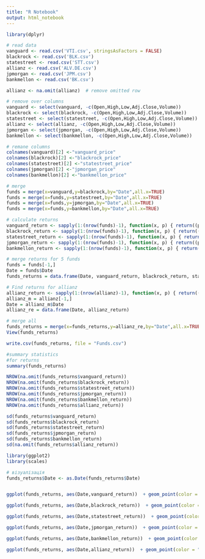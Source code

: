 ```yaml
---
title: "R Notebook"
output: html_notebook
---
```


```r
library(dplyr)

# read data
vanguard <- read.csv('VTI.csv', stringsAsFactors = FALSE)
blackrock <- read.csv('BLK.csv')
statestreet <- read.csv('STT.csv')
allianz <- read.csv('ALV.DE.csv')
jpmorgan <- read.csv('JPM.csv')
bankmellon <- read.csv('BK.csv')

allianz <- na.omit(allianz)  # remove omitted row

# remove over columns
vanguard <- select(vanguard, -c(Open,High,Low,Adj.Close,Volume))
blackrock <- select(blackrock, -c(Open,High,Low,Adj.Close,Volume))
statestreet <- select(statestreet, -c(Open,High,Low,Adj.Close,Volume))
allianz <- select(allianz, -c(Open,High,Low,Adj.Close,Volume))
jpmorgan <- select(jpmorgan, -c(Open,High,Low,Adj.Close,Volume))
bankmellon <- select(bankmellon, -c(Open,High,Low,Adj.Close,Volume))

# remane columns
colnames(vanguard)[2] <-"vanguard_price"
colnames(blackrock)[2] <-"blackrock_price"
colnames(statestreet)[2] <-"statestreet_price"
colnames(jpmorgan)[2] <-"jpmorgan_price"
colnames(bankmellon)[2] <-"bankmellon_price"

# merge
funds = merge(x=vanguard,y=blackrock,by="Date",all.x=TRUE)
funds = merge(x=funds,y=statestreet,by="Date",all.x=TRUE)
funds = merge(x=funds,y=jpmorgan,by="Date",all.x=TRUE)
funds = merge(x=funds,y=bankmellon,by="Date",all.x=TRUE)

# calculate returns
vanguard_return <- sapply(1:(nrow(funds)-1), function(x, p) { return((p[x+1] - p[x])/p[x]) }, funds$vanguard_price)
blackrock_return <- sapply(1:(nrow(funds)-1), function(x, p) { return((p[x+1] - p[x])/p[x]) }, funds$blackrock)
statestreet_return <- sapply(1:(nrow(funds)-1), function(x, p) { return((p[x+1] - p[x])/p[x]) }, funds$statestreet)
jpmorgan_return <- sapply(1:(nrow(funds)-1), function(x, p) { return((p[x+1] - p[x])/p[x]) }, funds$jpmorgan)
bankmellon_return <- sapply(1:(nrow(funds)-1), function(x, p) { return((p[x+1] - p[x])/p[x]) }, funds$bankmellon)
```


```r
# merge returns for 5 funds
funds = funds[-1,]
Date = funds$Date
funds_returns = data.frame(Date, vanguard_return, blackrock_return, statestreet_return, jpmorgan_return, bankmellon_return)

# Find returns for allianz
allianz_return <- sapply(1:(nrow(allianz)-1), function(x, p) { return((p[x+1] - p[x])/p[x]) }, allianz$Close)
allianz_m = allianz[-1,]
Date = allianz_m$Date
allianz_re = data.frame(Date, allianz_return)

# merge all
funds_returns = merge(x=funds_returns,y=allianz_re,by="Date",all.x=TRUE)
View(funds_returns)
```


```r
write.csv(funds_returns, file = "Funds.csv")
```

```r
#summary statistics
#for returns
summary(funds_returns)

NROW(na.omit(funds_returns$vanguard_return))
NROW(na.omit(funds_returns$blackrock_return))
NROW(na.omit(funds_returns$statestreet_return))
NROW(na.omit(funds_returns$jpmorgan_return))
NROW(na.omit(funds_returns$bankmellon_return))
NROW(na.omit(funds_returns$allianz_return))

sd(funds_returns$vanguard_return)
sd(funds_returns$blackrock_return)
sd(funds_returns$statestreet_return)
sd(funds_returns$jpmorgan_return)
sd(funds_returns$bankmellon_return)
sd(na.omit(funds_returns$allianz_return))
```


```r
library(ggplot2) 
library(scales)

# візуалізація
funds_returns$Date <- as.Date(funds_returns$Date)


ggplot(funds_returns, aes(Date,vanguard_return))  + geom_point(color = "#00AFBB", size = 0.5) + geom_line(color = "#00AFBB", size = 0.5) + labs(x = "date", y = "Return per share", title = "Vanguard Total Stock Market Index Fund") + scale_x_date(labels = date_format("%Y-%m-%d")) + theme(plot.title = element_text(hjust = 0.5))

ggplot(funds_returns, aes(Date,blackrock_return))  + geom_point(color = "#00AFBB", size = 0.5) + geom_line(color = "#00AFBB", size = 0.5) + labs(x = "date", y = "Return per share", title = "Blackrock") + scale_x_date(labels = date_format("%Y-%m-%d")) + theme(plot.title = element_text(hjust = 0.5))

ggplot(funds_returns, aes(Date,statestreet_return))  + geom_point(color = "#00AFBB", size = 0.5) + geom_line(color = "#00AFBB", size = 0.5) + labs(x = "date", y = "Return per share", title = "State Street Corporation") + scale_x_date(labels = date_format("%Y-%m-%d")) + theme(plot.title = element_text(hjust = 0.5))

ggplot(funds_returns, aes(Date,jpmorgan_return))  + geom_point(color = "#00AFBB", size = 0.5) + geom_line(color = "#00AFBB", size = 0.5) + labs(x = "date", y = "Return per share", title = "JPMorgan Chase & Co.") + scale_x_date(labels = date_format("%Y-%m-%d")) + theme(plot.title = element_text(hjust = 0.5))

ggplot(funds_returns, aes(Date,bankmellon_return))  + geom_point(color = "#00AFBB", size = 0.5) + geom_line(color = "#00AFBB", size = 0.5) + labs(x = "date", y = "Return per share", title = "The Bank of New York Mellon Corporation") + scale_x_date(labels = date_format("%Y-%m-%d")) + theme(plot.title = element_text(hjust = 0.5))

ggplot(funds_returns, aes(Date,allianz_return))  + geom_point(color = "#00AFBB", size = 0.5) + geom_line(color = "#00AFBB", size = 0.5) + labs(x = "date", y = "Return per share", title = "Allianz SE") + scale_x_date(labels = date_format("%Y-%m-%d")) + theme(plot.title = element_text(hjust = 0.5))
```

